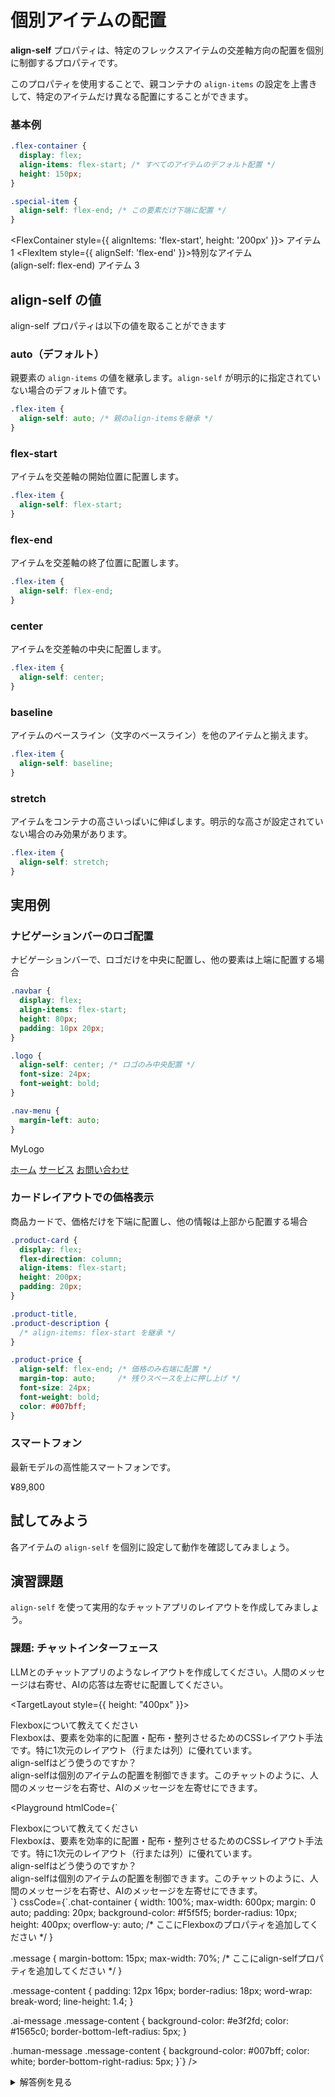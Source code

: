 

# 個別アイテムの配置

**align-self** プロパティは、特定のフレックスアイテムの交差軸方向の配置を個別に制御するプロパティです。

このプロパティを使用することで、親コンテナの `align-items` の設定を上書きして、特定のアイテムだけ異なる配置にすることができます。

### 基本例

```css title="CSS"
.flex-container {
  display: flex;
  align-items: flex-start; /* すべてのアイテムのデフォルト配置 */
  height: 150px;
}

.special-item {
  align-self: flex-end; /* この要素だけ下端に配置 */
}
```

<FlexContainer style={{ alignItems: 'flex-start', height: '200px' }}>
    <FlexItem>アイテム 1</FlexItem>
    <FlexItem style={{ alignSelf: 'flex-end' }}>特別なアイテム<br/>(align-self: flex-end)</FlexItem>
    <FlexItem>アイテム 3</FlexItem>
</FlexContainer>

## align-self の値

align-self プロパティは以下の値を取ることができます

### auto（デフォルト）

親要素の `align-items` の値を継承します。`align-self` が明示的に指定されていない場合のデフォルト値です。

```css title="CSS"
.flex-item {
  align-self: auto; /* 親のalign-itemsを継承 */
}
```

### flex-start

アイテムを交差軸の開始位置に配置します。

```css title="CSS"
.flex-item {
  align-self: flex-start;
}
```

### flex-end

アイテムを交差軸の終了位置に配置します。

```css title="CSS"
.flex-item {
  align-self: flex-end;
}
```

### center

アイテムを交差軸の中央に配置します。

```css title="CSS"
.flex-item {
  align-self: center;
}
```

### baseline

アイテムのベースライン（文字のベースライン）を他のアイテムと揃えます。

```css title="CSS"
.flex-item {
  align-self: baseline;
}
```

### stretch

アイテムをコンテナの高さいっぱいに伸ばします。明示的な高さが設定されていない場合のみ効果があります。

```css title="CSS"
.flex-item {
  align-self: stretch;
}
```

## 実用例

### ナビゲーションバーのロゴ配置

ナビゲーションバーで、ロゴだけを中央に配置し、他の要素は上端に配置する場合

```css title="CSS"
.navbar {
  display: flex;
  align-items: flex-start;
  height: 80px;
  padding: 10px 20px;
}

.logo {
  align-self: center; /* ロゴのみ中央配置 */
  font-size: 24px;
  font-weight: bold;
}

.nav-menu {
  margin-left: auto;
}
```

<div
  style={{
    display: 'flex',
    alignItems: 'flex-start',
    height: '80px',
    padding: '10px 20px',
    backgroundColor: '#333',
    color: 'white',
    borderRadius: '8px',
  }}
>
  <div
    style={{
      alignSelf: 'center',
      fontSize: '24px',
      fontWeight: 'bold',
    }}
  >
    <p>MyLogo</p>
  </div>
  <nav
    style={{
      marginLeft: 'auto',
      display: 'flex',
      gap: '20px',
    }}
  >
    <a href="#" style={{ color: 'white', textDecoration: 'none', fontSize: '14px' }}>ホーム</a>
    <a href="#" style={{ color: 'white', textDecoration: 'none', fontSize: '14px' }}>サービス</a>
    <a href="#" style={{ color: 'white', textDecoration: 'none', fontSize: '14px' }}>お問い合わせ</a>
  </nav>
</div>

### カードレイアウトでの価格表示

商品カードで、価格だけを下端に配置し、他の情報は上部から配置する場合

```css title="CSS"
.product-card {
  display: flex;
  flex-direction: column;
  align-items: flex-start;
  height: 200px;
  padding: 20px;
}

.product-title,
.product-description {
  /* align-items: flex-start を継承 */
}

.product-price {
  align-self: flex-end; /* 価格のみ右端に配置 */
  margin-top: auto;     /* 残りスペースを上に押し上げ */
  font-size: 24px;
  font-weight: bold;
  color: #007bff;
}
```

<div
  style={{
    display: 'flex',
    flexDirection: 'column',
    alignItems: 'flex-start',
    height: '200px',
    padding: '20px',
    border: '1px solid #ddd',
    borderRadius: '8px',
    backgroundColor: 'white',
    boxShadow: '0 2px 4px rgba(0,0,0,0.1)',
    width: '250px',
  }}
>
  <h3 style={{ margin: '0 0 10px 0', fontSize: '18px', color: '#333' }}>
    スマートフォン
  </h3>
  <p style={{ margin: '0 0 10px 0', color: '#666', fontSize: '14px' }}>
    最新モデルの高性能スマートフォンです。
  </p>
  <div
    style={{
      alignSelf: 'flex-end',
      marginTop: 'auto',
      fontSize: '24px',
      fontWeight: 'bold',
      color: '#007bff',
    }}
  >
    ¥89,800
  </div>
</div>

## 試してみよう

各アイテムの `align-self` を個別に設定して動作を確認してみましょう。

<AlignSelfDemo />

## 演習課題

`align-self` を使って実用的なチャットアプリのレイアウトを作成してみましょう。

### 課題: チャットインターフェース

LLMとのチャットアプリのようなレイアウトを作成してください。人間のメッセージは右寄せ、AIの応答は左寄せに配置してください。

<TargetLayout style={{ height: "400px" }}>
  <div className={chatInterfaceStyle['chat-container']}>
    <div className={`${chatInterfaceStyle.message} ${chatInterfaceStyle['human-message']}`}>
      <div className={chatInterfaceStyle['message-content']}>
        Flexboxについて教えてください
      </div>
    </div>
    <div className={`${chatInterfaceStyle.message} ${chatInterfaceStyle['ai-message']}`}>
      <div className={chatInterfaceStyle['message-content']}>
        Flexboxは、要素を効率的に配置・配布・整列させるためのCSSレイアウト手法です。特に1次元のレイアウト（行または列）に優れています。
      </div>
    </div>
    <div className={`${chatInterfaceStyle.message} ${chatInterfaceStyle['human-message']}`}>
      <div className={chatInterfaceStyle['message-content']}>
        align-selfはどう使うのですか？
      </div>
    </div>
    <div className={`${chatInterfaceStyle.message} ${chatInterfaceStyle['ai-message']}`}>
      <div className={chatInterfaceStyle['message-content']}>
        align-selfは個別のアイテムの配置を制御できます。このチャットのように、人間のメッセージを右寄せ、AIのメッセージを左寄せにできます。
      </div>
    </div>
  </div>
</TargetLayout>

<Playground
  htmlCode={`<div class="chat-container">
  <div class="message human-message">
    <div class="message-content">
      Flexboxについて教えてください
    </div>
  </div>
  <div class="message ai-message">
    <div class="message-content">
      Flexboxは、要素を効率的に配置・配布・整列させるためのCSSレイアウト手法です。特に1次元のレイアウト（行または列）に優れています。
    </div>
  </div>
  <div class="message human-message">
    <div class="message-content">
      align-selfはどう使うのですか？
    </div>
  </div>
  <div class="message ai-message">
    <div class="message-content">
      align-selfは個別のアイテムの配置を制御できます。このチャットのように、人間のメッセージを右寄せ、AIのメッセージを左寄せにできます。
    </div>
  </div>
</div>`}
  cssCode={`.chat-container {
  width: 100%;
  max-width: 600px;
  margin: 0 auto;
  padding: 20px;
  background-color: #f5f5f5;
  border-radius: 10px;
  height: 400px;
  overflow-y: auto;
  /* ここにFlexboxのプロパティを追加してください */
}

.message {
  margin-bottom: 15px;
  max-width: 70%;
  /* ここにalign-selfプロパティを追加してください */
}

.message-content {
  padding: 12px 16px;
  border-radius: 18px;
  word-wrap: break-word;
  line-height: 1.4;
}

.ai-message .message-content {
  background-color: #e3f2fd;
  color: #1565c0;
  border-bottom-left-radius: 5px;
}

.human-message .message-content {
  background-color: #007bff;
  color: white;
  border-bottom-right-radius: 5px;
}`}
/>

<details>
<summary>解答例を見る</summary>

```css
.chat-container {
  width: 100%;
  max-width: 600px;
  margin: 0 auto;
  padding: 20px;
  background-color: #f5f5f5;
  border-radius: 10px;
  height: 400px;
  overflow-y: auto;
  display: flex;
  flex-direction: column;
}

.message {
  margin-bottom: 15px;
  max-width: 70%;
}

.ai-message {
  align-self: flex-start;
}

.human-message {
  align-self: flex-end;
}
```

</details>